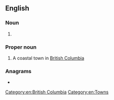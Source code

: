 ==English==

===Noun===
{{head|en|noun plural form}}

# {{plural of|Gibson|lang=en}}

===Proper noun===
{{en-proper noun}}

# A coastal town in [[British Columbia]]

===Anagrams===
* {{anagrams|en|bossing|obsigns}}

[[Category:en:British Columbia]]
[[Category:en:Towns]]